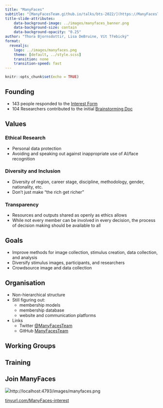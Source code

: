 ```yaml
---
title: "ManyFaces"
subtitle: "[ManyFacesTeam.github.io/talks/bts-2022/](https://ManyFacesTeam.github.io/talks/bts-2022/)"
title-slide-attributes:
    data-background-image: ../images/manyfaces_banner.png
    data-background-size: contain
    data-background-opacity: "0.25"
author: "Thora Bjornsdottir, Lisa DeBruine, Vít Třebický"
format: 
  revealjs:
    logo: ../images/manyfaces.png
    theme: [default, ../style.scss]
    transition: none
    transition-speed: fast
---
```


```r
knitr::opts_chunk$set(echo = TRUE)
```

## Founding

* 143 people responded to the [Interest Form](https://docs.google.com/forms/d/1d8_YLegXCQSxsRIcFlS6JcKcXCOPXKOLwjEhFJdr1F8/edit)
* 104 Researchers contributed to the initial [Brainstorming Doc](https://docs.google.com/document/d/1X6b3am7zwDYXT2-TUR-a85-xG-cdrE8_vz9GICbwAl0/edit#heading=h.apt0qjxvybts)


## Values {.smaller}

### Ethical Research

- Personal data protection
- Avoiding and speaking out against inappropriate use of AI/face recognition
    
### Diversity and Inclusion

- Diversity of region, career stage, discipline, methodology, gender, nationality, etc.
- Don’t just make "the rich get richer"

### Transparency

- Resources and outputs shared as openly as ethics allows
- While not every member can be involved in every decision, the process of decision making should be available to all

## Goals

* Improve methods for image collection, stimulus creation, data collection, and analysis
* Diversify stimulus images, participants, and researchers
* Crowdsource image and data collection

## Organisation

* Non-hierarchical structure
* Still figuring out:
    - membership models
    - membership database
    - website  and communication platforms
* Links
    - Twitter [@ManyFacesTeam](https://twitter.com/ManyFacesTeam)
    - GitHub [ManyFacesTeam](https://github.com/ManyFacesTeam)


## Working Groups



## Training


## Join ManyFaces

::: {.center}
![](../images/manyfaces.png){fig.alt="Three 3D faces rendered in white like marble inside a hexagon with rainbow-coloured sides"}http://localhost:4793/images/manyfaces.png

[tinyurl.com/ManyFaces-interest](https://tinyurl.com/ManyFaces-interest)
:::



